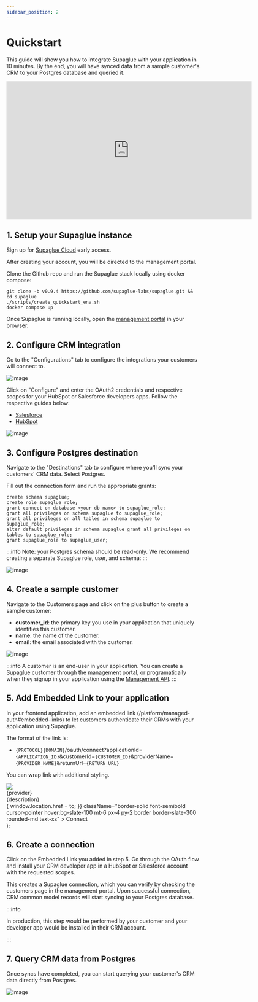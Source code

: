 ```yaml
---
sidebar_position: 2
---
```



# Quickstart

This guide will show you how to integrate Supaglue with your application in 10 minutes. By the end, you will have synced data from a sample customer's CRM to your Postgres database and queried it.

<iframe
  width="640"
  height="360"
  src="https://www.loom.com/embed/c52d363f6fd549168f8f9bda5595fb94?hide_owner=true&hide_share=true&hide_title=true&hideEmbedTopBar=true"
  frameborder="0"
  webkitallowfullscreen
  mozallowfullscreen
  allowfullscreen
></iframe>

## 1. Setup your Supaglue instance

<Tabs>

<TabItem value="supaglue-cloud" label="Supaglue Cloud" default>

Sign up for [Supaglue Cloud](https://form.typeform.com/to/jv9ucMZR) early access.

After creating your account, you will be directed to the management portal.

</TabItem>

<TabItem value="localhost" label="Localhost">

Clone the Github repo and run the Supaglue stack locally using docker compose:

```shell
git clone -b v0.9.4 https://github.com/supaglue-labs/supaglue.git && cd supaglue
./scripts/create_quickstart_env.sh
docker compose up
```

Once Supaglue is running locally, open the [management portal](http://localhost:3000) in your browser.

</TabItem>

</Tabs>

## 2. Configure CRM integration

Go to the "Configurations" tab to configure the integrations your customers will connect to.

<BrowserWindow url="http://localhost:3000/configuration/integrations/crm">

![image](/img/configurations-ui.png)

</BrowserWindow>

Click on "Configure" and enter the OAuth2 credentials and respective scopes for your HubSpot or Salesforce developers apps. Follow the respective guides below:

- [Salesforce](connectors/salesforce#provider-setup)
- [HubSpot](connectors/hubspot#provider-setup)

<BrowserWindow url="http://localhost:3000/configuration/integrations/crm/salesforce">

![image](/img/configurations-details.png)

</BrowserWindow>

## 3. Configure Postgres destination

Navigate to the "Destinations" tab to configure where you'll sync your customers' CRM data. Select Postgres.

Fill out the connection form and run the appropriate grants:

```
create schema supaglue;
create role supaglue_role;
grant connect on database <your db name> to supaglue_role;
grant all privileges on schema supaglue to supaglue_role;
grant all privileges on all tables in schema supaglue to supaglue_role;
alter default privileges in schema supaglue grant all privileges on tables to supaglue_role;
grant supaglue_role to supaglue_user;
```

:::info
Note: your Postgres schema should be read-only. We recommend creating a separate Supaglue role, user, and schema:
:::

<BrowserWindow url="http://localhost:3000/configuration/destinations/postgres">

![image](/img/postgres-form.png)

</BrowserWindow>

## 4. Create a sample customer

Navigate to the Customers page and click on the plus button to create a sample customer:

- **customer_id**: the primary key you use in your application that uniquely identifies this customer.
- **name**: the name of the customer.
- **email**: the email associated with the customer.

<BrowserWindow url="http://localhost:3000/applications/5c4887c6-ae29-45ce-bc37-158e8dbe7b7f">

![image](/img/create-customer.png)

</BrowserWindow>

:::info
A customer is an end-user in your application. You can create a Supaglue customer through the management portal, or programatically when they signup in your application using the [Management API](../api/v2/mgmt#tag/Customers/operation/createCustomer).
:::

## 5. Add Embedded Link to your application

In your frontend application, add an embedded link (/platform/managed-auth#embedded-links) to let customers authenticate their CRMs with your application using Supaglue.

The format of the link is:

- `{PROTOCOL}{DOMAIN}`/oauth/connect?applicationId=`{APPLICATION_ID}`&customerId=`{CUSTOMER_ID}`&providerName=`{PROVIDER_NAME}`&returnUrl=`{RETURN_URL}`

You can wrap link with additional styling.

  <div className="mb-4 p-6 max-w-4xl flex flex-col border rounded-md border-slate-200 border-solid items-start">
    <img src={icon} style={{ width: 'auto', height: '36px' }} />
    <div className="font-semibold mt-4">{provider}</div>
    <div className="text-xs mt-2">{description}</div>
    <div
      onClick={() => {
        window.location.href = to;
      }}
      className="border-solid font-semibold cursor-pointer hover:bg-slate-100 mt-6 px-4 py-2 border border-slate-300 rounded-md text-xs"
    >
      Connect
    </div>
  </div>
);

<div className="grid grid-cols-2 gap-4">

<IntegrationCard
  icon="/img/salesforce.svg"
  provider="Salesforce"
  description="Sync your leads in and out of Salesforce"
  to="http://localhost:8080/oauth/connect?applicationId=a4398523-03a2-42dd-9681-c91e3e2efaf4&customerId=external-customer-salesforce&providerName=salesforce&returnUrl=https%3A%2F%2Fdocs.supaglue.com%2Fquickstart%233-query-the-supaglue-unified-api"
/>

<IntegrationCard
  icon="/img/hubspot.svg"
  provider="Hubspot"
  description="Sync your leads in and out of HubSpot"
  to="http://localhost:8080/oauth/connect?applicationId=a4398523-03a2-42dd-9681-c91e3e2efaf4&customerId=external-customer-hubspot&providerName=hubspot&returnUrl=https%3A%2F%2Fdocs.supaglue.com%2Fquickstart%233-query-the-supaglue-unified-api"
/>
</div>

## 6. Create a connection

Click on the Embedded Link you added in step 5. Go through the OAuth flow and install your CRM developer app in a HubSpot or Salesforce account with the requested scopes.

This creates a Supaglue connection, which you can verify by checking the customers page in the management portal. Upon successful connection, CRM common model records will start syncing to your Postgres database.

:::info

In production, this step would be performed by your customer and your developer app would be installed in their CRM account.

:::

<div className="grid grid-cols-2 gap-4 justify-items-center">
<div>
  <ThemedImage
    alt="Salesforce Example App"
    width="100%"
    sources={{
      light: '/img/salesforce_app.png',
      dark: '/img/salesforce_app.png',
    }}
  />
</div>

<div>
  <ThemedImage
    alt="HubSpot Example App"
    width="100%"
    sources={{
      light: '/img/hubspot_app.png',
      dark: '/img/hubspot_app.png',
    }}
  />
</div>
</div>

## 7. Query CRM data from Postgres

Once syncs have completed, you can start querying your customer's CRM data directly from Postgres.

![image](/img/postgres-sql.png)
